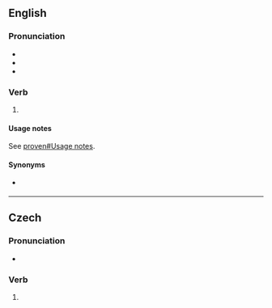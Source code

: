 {{also|proveď}}
==English==

===Pronunciation===
* {{IPA|en|/ˈpɹuːvd/}}
* {{audio|en|en-us-proved.ogg|Audio (US)}}
* {{rhymes|en|uːvd|s=1}}

===Verb===
{{head|en|verb form}}

# {{en-past of|prove}}

====Usage notes====
See [[proven#Usage notes]].

====Synonyms====
* {{l|en|proven}} {{qualifier|proscribed}}

----

==Czech==

===Pronunciation===
* {{cs-IPA}}

===Verb===
{{head|cs|verb form}}

# {{inflection of|cs|provést||m|s|past|transgressive}}